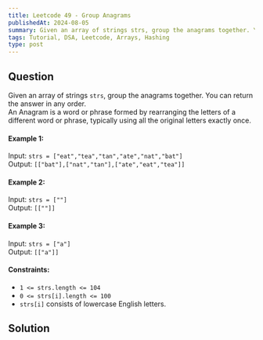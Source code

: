 ```yaml
---
title: Leetcode 49 - Group Anagrams
publishedAt: 2024-08-05
summary: Given an array of strings strs, group the anagrams together. You can return the answer in any order.
tags: Tutorial, DSA, Leetcode, Arrays, Hashing
type: post
---
```

<Difficulty difficulty="medium" />

## Question
Given an array of strings `strs`, group the anagrams together. You can return the answer in any order.
<br/>
An Anagram is a word or phrase formed by rearranging the letters of a different word or phrase, typically using all the original letters exactly once.

#### Example 1:
Input: `strs = ["eat","tea","tan","ate","nat","bat"]` <br/>
Output: `[["bat"],["nat","tan"],["ate","eat","tea"]]`

#### Example 2:
Input: `strs = [""]` <br/>
Output: `[[""]]`

#### Example 3:
Input: `strs = ["a"]` <br/>
Output: `[["a"]]`

#### Constraints:
- `1 <= strs.length <= 104`
- `0 <= strs[i].length <= 100`
- `strs[i]` consists of lowercase English letters.

<Divider />

## Solution
